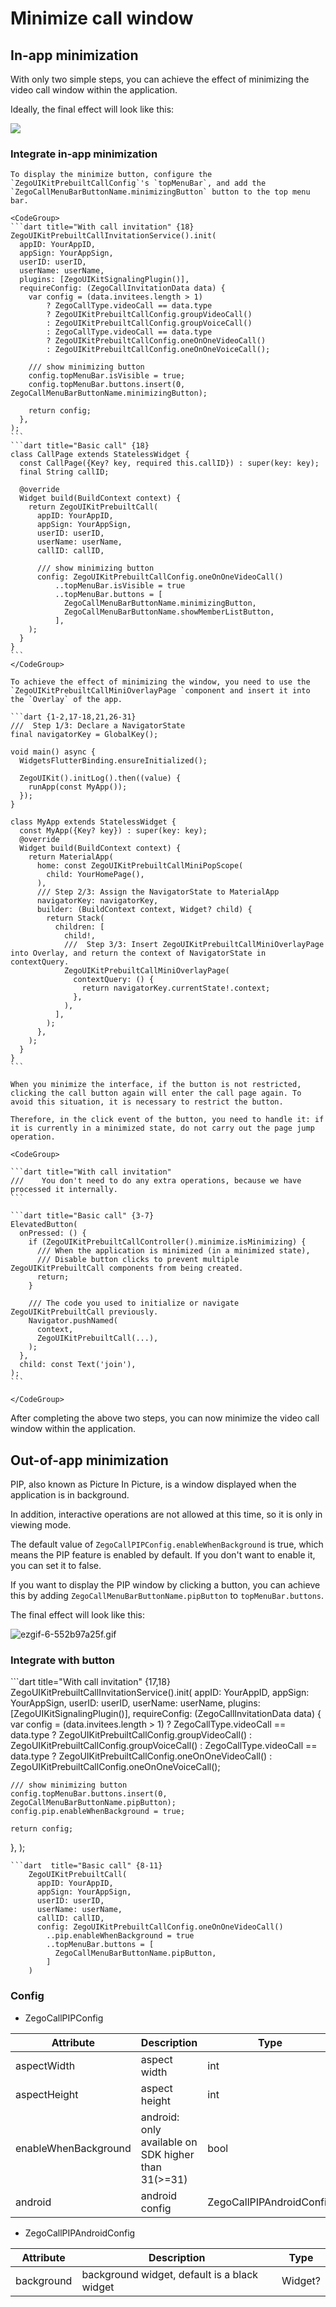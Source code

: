 # Minimize call window

## In-app minimization

With only two simple steps, you can achieve the effect of minimizing the video call window within the application.

Ideally, the final effect will look like this:

<Frame width="400" height="auto" caption="">
  <img src="https://media-resource.spreading.io/5fa3f99cda659c8c9f2907cbb0242e6c/workspace86/call_mini.gif" />
</Frame>


### Integrate in-app minimization

<Steps>

  <Step title="Display the minimize button">

    To display the minimize button, configure the `ZegoUIKitPrebuiltCallConfig`'s `topMenuBar`, and add the `ZegoCallMenuBarButtonName.minimizingButton` button to the top menu bar.

    <CodeGroup>
    ```dart title="With call invitation" {18}
    ZegoUIKitPrebuiltCallInvitationService().init(
      appID: YourAppID,
      appSign: YourAppSign,
      userID: userID,
      userName: userName,
      plugins: [ZegoUIKitSignalingPlugin()],
      requireConfig: (ZegoCallInvitationData data) {
        var config = (data.invitees.length > 1)
            ? ZegoCallType.videoCall == data.type
            ? ZegoUIKitPrebuiltCallConfig.groupVideoCall()
            : ZegoUIKitPrebuiltCallConfig.groupVoiceCall()
            : ZegoCallType.videoCall == data.type
            ? ZegoUIKitPrebuiltCallConfig.oneOnOneVideoCall()
            : ZegoUIKitPrebuiltCallConfig.oneOnOneVoiceCall();

        /// show minimizing button
        config.topMenuBar.isVisible = true;
        config.topMenuBar.buttons.insert(0, ZegoCallMenuBarButtonName.minimizingButton);

        return config;
      },
    );
    ```
    ```dart title="Basic call" {18}
    class CallPage extends StatelessWidget {
      const CallPage({Key? key, required this.callID}) : super(key: key);
      final String callID;

      @override
      Widget build(BuildContext context) {
        return ZegoUIKitPrebuiltCall(
          appID: YourAppID,
          appSign: YourAppSign,
          userID: userID,
          userName: userName,
          callID: callID,

          /// show minimizing button
          config: ZegoUIKitPrebuiltCallConfig.oneOnOneVideoCall()
              ..topMenuBar.isVisible = true
              ..topMenuBar.buttons = [
                ZegoCallMenuBarButtonName.minimizingButton,
                ZegoCallMenuBarButtonName.showMemberListButton,
              ],
        );
      }
    }
    ```
    </CodeGroup>

  </Step>

  <Step title="Configure the Overlay">

    To achieve the effect of minimizing the window, you need to use the `ZegoUIKitPrebuiltCallMiniOverlayPage `component and insert it into the `Overlay` of the app.

    ```dart {1-2,17-18,21,26-31}
    ///  Step 1/3: Declare a NavigatorState
    final navigatorKey = GlobalKey();

    void main() async {
      WidgetsFlutterBinding.ensureInitialized();

      ZegoUIKit().initLog().then((value) {
        runApp(const MyApp());
      });
    }

    class MyApp extends StatelessWidget {
      const MyApp({Key? key}) : super(key: key);
      @override
      Widget build(BuildContext context) {
        return MaterialApp(
          home: const ZegoUIKitPrebuiltCallMiniPopScope(
            child: YourHomePage(),
          ),
          /// Step 2/3: Assign the NavigatorState to MaterialApp
          navigatorKey: navigatorKey,
          builder: (BuildContext context, Widget? child) {
            return Stack(
              children: [
                child!,
                ///  Step 3/3: Insert ZegoUIKitPrebuiltCallMiniOverlayPage into Overlay, and return the context of NavigatorState in contextQuery.
                ZegoUIKitPrebuiltCallMiniOverlayPage(
                  contextQuery: () {
                    return navigatorKey.currentState!.context;
                  },
                ),
              ],
            );
          },
        );
      }
    }
    ```
  </Step>

  <Step title="Prevent building multiple ZegoUIKitPrebuiltCall">

    When you minimize the interface, if the button is not restricted, clicking the call button again will enter the call page again. To avoid this situation, it is necessary to restrict the button.

    Therefore, in the click event of the button, you need to handle it: if it is currently in a minimized state, do not carry out the page jump operation.

    <CodeGroup>

    ```dart title="With call invitation"
    ///    You don't need to do any extra operations, because we have processed it internally.
    ```

    ```dart title="Basic call" {3-7}
    ElevatedButton(
      onPressed: () {
        if (ZegoUIKitPrebuiltCallController().minimize.isMinimizing) {
          /// When the application is minimized (in a minimized state),
          /// Disable button clicks to prevent multiple ZegoUIKitPrebuiltCall components from being created.
          return;
        }

        /// The code you used to initialize or navigate ZegoUIKitPrebuiltCall previously.
        Navigator.pushNamed(
          context,
          ZegoUIKitPrebuiltCall(...),
        );
      },
      child: const Text('join'),
    );
    ```

    </CodeGroup>

  </Step>

</Steps>

After completing the above two steps, you can now minimize the video call window within the application.

## Out-of-app minimization

PIP, also known as Picture In Picture, is a window displayed when the application is in background. 

In addition, interactive operations are not allowed at this time, so it is only in viewing mode.

The default value of `ZegoCallPIPConfig.enableWhenBackground` is true, which means the PIP feature is enabled by default. If you don't want to enable it, you can set it to false.

If you want to display the PIP window by clicking a button, you can achieve this by adding `ZegoCallMenuBarButtonName.pipButton` to `topMenuBar.buttons`.


The final effect will look like this:

<Frame width="200" height="auto" caption="">
  <img src="https://media-resource.spreading.io/docuo/workspace564/27e54a759d23575969552654cb45bf89/430cfc06a4.gif" alt="ezgif-6-552b97a25f.gif"/>
</Frame>

### Integrate with button

<CodeGroup>
```dart title="With call invitation" {17,18}
ZegoUIKitPrebuiltCallInvitationService().init(
  appID: YourAppID,
  appSign: YourAppSign,
  userID: userID,
  userName: userName,
  plugins: [ZegoUIKitSignalingPlugin()],
  requireConfig: (ZegoCallInvitationData data) {
    var config = (data.invitees.length > 1)
        ? ZegoCallType.videoCall == data.type
        ? ZegoUIKitPrebuiltCallConfig.groupVideoCall()
        : ZegoUIKitPrebuiltCallConfig.groupVoiceCall()
        : ZegoCallType.videoCall == data.type
        ? ZegoUIKitPrebuiltCallConfig.oneOnOneVideoCall()
        : ZegoUIKitPrebuiltCallConfig.oneOnOneVoiceCall();

    /// show minimizing button
    config.topMenuBar.buttons.insert(0, ZegoCallMenuBarButtonName.pipButton);
    config.pip.enableWhenBackground = true;

    return config;
  },
);
```
```dart  title="Basic call" {8-11}
    ZegoUIKitPrebuiltCall(
      appID: YourAppID,
      appSign: YourAppSign,
      userID: userID,
      userName: userName,
      callID: callID,
      config: ZegoUIKitPrebuiltCallConfig.oneOnOneVideoCall()
        ..pip.enableWhenBackground = true
        ..topMenuBar.buttons = [
          ZegoCallMenuBarButtonName.pipButton,
        ]
    )
```
</CodeGroup>

### Config

-  ZegoCallPIPConfig

 | Attribute | Description | Type |
 | --------- | --------- | --------- |
 | aspectWidth  | aspect width | int |
 | aspectHeight     | aspect height  | int |
 | enableWhenBackground | android: only available on SDK higher than 31(>=31) | bool |
 | android | android config | ZegoCallPIPAndroidConfig |

- ZegoCallPIPAndroidConfig

 | Attribute | Description | Type |
 | --------- | --------- | --------- |
 | background  | background widget, default is a black widget | Widget? |
